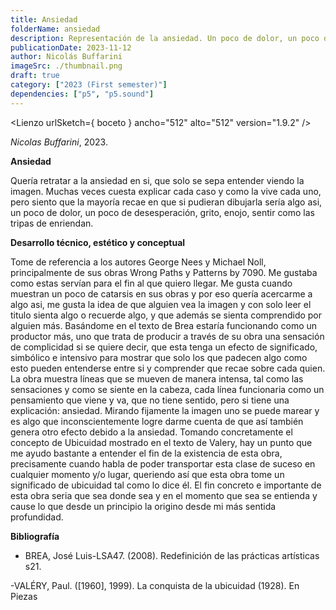 ```yaml
---
title: Ansiedad
folderName: ansiedad
description: Representación de la ansiedad. Un poco de dolor, un poco de desesperación, grito, enojo, sentir como las tripas de enriendan.
publicationDate: 2023-11-12
author: Nicolás Buffarini
imageSrc: ./thumbnail.png
draft: true
category: ["2023 (First semester)"]
dependencies: ["p5", "p5.sound"]
---
```



<Lienzo urlSketch={ boceto } ancho="512" alto="512" version="1.9.2" />

_Nicolas Buffarini_, 2023.

**Ansiedad**

Quería retratar a la ansiedad en si, que solo se sepa entender viendo la imagen. Muchas veces cuesta explicar cada caso y como la vive cada uno, pero siento que la mayoría recae en que si pudieran dibujarla sería algo asi, un poco de dolor, un poco de desesperación, grito, enojo, sentir como las tripas de enriendan.    

**Desarrollo técnico, estético y conceptual**

Tome de referencia a los autores George Nees y Michael Noll, principalmente de sus obras Wrong Paths y Patterns by 7090. Me gustaba como estas servían para el fin al que quiero llegar. Me gusta cuando muestran un poco de catarsis en sus obras y por eso quería acercarme a algo asi, me gusta la idea de que alguien vea la imagen y con solo leer el titulo sienta algo o recuerde algo, y que además se sienta comprendido por alguien más.  Basándome en el texto de Brea estaría funcionando como un productor más, uno que trata de producir a través de su obra una sensación de complicidad si se quiere decir, que esta tenga un efecto de significado, simbólico e intensivo para mostrar que solo los que padecen algo como esto pueden entenderse entre si y comprender que recae sobre cada quien. La obra muestra líneas que se mueven de manera intensa, tal como las sensaciones y como se siente en la cabeza, cada línea funcionaria como un pensamiento que viene y va, que no tiene sentido, pero si tiene una explicación: ansiedad. Mirando fijamente la imagen uno se puede marear y es algo que inconscientemente logre darme cuenta de que así también genera otro efecto debido a la ansiedad. Tomando concretamente el concepto de Ubicuidad mostrado en el texto de Valery, hay un punto que me ayudo bastante a entender el fin de la existencia de esta obra, precisamente cuando habla de poder transportar esta clase de suceso en cualquier momento y/o lugar, queriendo así que esta obra tome un significado de ubicuidad tal como lo dice él. El fin concreto e importante de esta obra seria que sea donde sea y en el momento que sea se entienda y cause lo que desde un principio la origino desde mi más sentida profundidad. 

**Bibliografía**

- BREA, José Luis-LSA47. (2008). Redefinición de las prácticas artísticas s21. 

-VALÉRY, Paul. ([1960], 1999). La conquista de la ubicuidad (1928). En Piezas 
